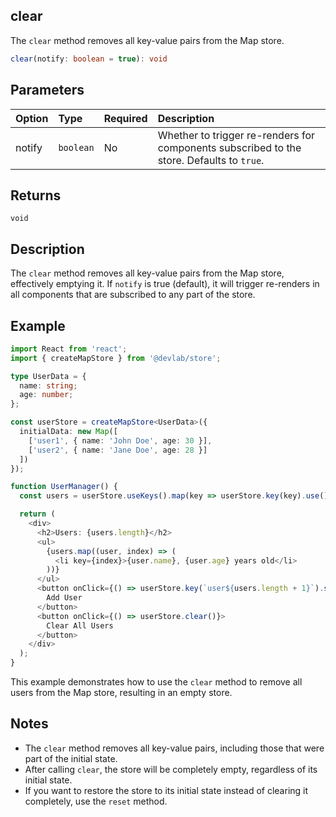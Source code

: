 ## clear

The `clear` method removes all key-value pairs from the Map store.

```typescript
clear(notify: boolean = true): void
```

## Parameters

| Option | Type      | Required | Description                                                                               |
| :----- | :-------- | :------- | :---------------------------------------------------------------------------------------- |
| notify | `boolean` | No       | Whether to trigger re-renders for components subscribed to the store. Defaults to `true`. |

## Returns

`void`

## Description

The `clear` method removes all key-value pairs from the Map store, effectively emptying it. If `notify` is true (default), it will trigger re-renders in all components that are subscribed to any part of the store.

## Example

```typescript
import React from 'react';
import { createMapStore } from '@devlab/store';

type UserData = {
  name: string;
  age: number;
};

const userStore = createMapStore<UserData>({
  initialData: new Map([
    ['user1', { name: 'John Doe', age: 30 }],
    ['user2', { name: 'Jane Doe', age: 28 }]
  ])
});

function UserManager() {
  const users = userStore.useKeys().map(key => userStore.key(key).use());

  return (
    <div>
      <h2>Users: {users.length}</h2>
      <ul>
        {users.map((user, index) => (
          <li key={index}>{user.name}, {user.age} years old</li>
        ))}
      </ul>
      <button onClick={() => userStore.key(`user${users.length + 1}`).set({ name: 'New User', age: 25 })}>
        Add User
      </button>
      <button onClick={() => userStore.clear()}>
        Clear All Users
      </button>
    </div>
  );
}
```

This example demonstrates how to use the `clear` method to remove all users from the Map store, resulting in an empty store.

## Notes

- The `clear` method removes all key-value pairs, including those that were part of the initial state.
- After calling `clear`, the store will be completely empty, regardless of its initial state.
- If you want to restore the store to its initial state instead of clearing it completely, use the `reset` method.
